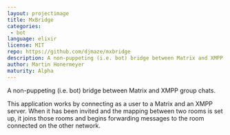 ```yaml
---
layout: projectimage
title: MxBridge
categories: 
 - bot
language: elixir
license: MIT
repo: https://github.com/djmaze/mxbridge
description: A non-puppeting (i.e. bot) bridge between Matrix and XMPP group chats.
author: Martin Honermeyer
maturity: Alpha
---
```


A non-puppeting (i.e. bot) bridge between Matrix and XMPP group chats.

This application works by connecting as a user to a Matrix and an XMPP server. When it has been invited and the mapping between two rooms is set up, it joins those rooms and begins forwarding messages to the room connected on the other network.

